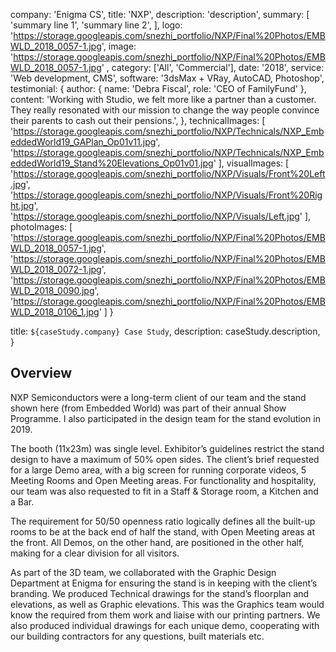 

  company: 'Enigma CS',
  title: 'NXP',
  description:
    'description',
  summary: [
    'summary line 1',
    'summary line 2',
  ],
  logo: 'https://storage.googleapis.com/snezhi_portfolio/NXP/Final%20Photos/EMBWLD_2018_0057-1.jpg',
  image: 'https://storage.googleapis.com/snezhi_portfolio/NXP/Final%20Photos/EMBWLD_2018_0057-1.jpg' ,
  category: ['All', 'Commercial'],
  date: '2018',
  service: 'Web development, CMS',
  software: '3dsMax + VRay, AutoCAD, Photoshop',
  testimonial: {
    author: { name: 'Debra Fiscal', role: 'CEO of FamilyFund' },
    content:
      'Working with Studio, we felt more like a partner than a customer. They really resonated with our mission to change the way people convince their parents to cash out their pensions.',
  },
  technicalImages: [
    'https://storage.googleapis.com/snezhi_portfolio/NXP/Technicals/NXP_EmbeddedWorld19_GAPlan_Op01v11.jpg',
    'https://storage.googleapis.com/snezhi_portfolio/NXP/Technicals/NXP_EmbeddedWorld19_Stand%20Elevations_Op01v01.jpg'
  ],
  visualImages: [
    'https://storage.googleapis.com/snezhi_portfolio/NXP/Visuals/Front%20Left.jpg',
    'https://storage.googleapis.com/snezhi_portfolio/NXP/Visuals/Front%20Right.jpg',
    'https://storage.googleapis.com/snezhi_portfolio/NXP/Visuals/Left.jpg'
  ],
  photoImages: [
    'https://storage.googleapis.com/snezhi_portfolio/NXP/Final%20Photos/EMBWLD_2018_0057-1.jpg',
    'https://storage.googleapis.com/snezhi_portfolio/NXP/Final%20Photos/EMBWLD_2018_0072-1.jpg',
    'https://storage.googleapis.com/snezhi_portfolio/NXP/Final%20Photos/EMBWLD_2018_0090.jpg',
    'https://storage.googleapis.com/snezhi_portfolio/NXP/Final%20Photos/EMBWLD_2018_0106_1.jpg'
  ]
}

  title: `${caseStudy.company} Case Study`,
  description: caseStudy.description,
}

## Overview

NXP Semiconductors were a long-term client of our team and the stand shown here (from Embedded World) was part of their annual Show Programme. I also participated in the design team for the stand evolution in 2019.

The booth (11x23m) was single level. Exhibitor’s guidelines restrict the stand design to have a maximum of 50% open sides. The client’s brief requested for a large Demo area, with a big screen for running corporate videos, 5 Meeting Rooms and Open Meeting areas. For functionality and hospitality, our team was also requested to fit in a Staff & Storage room, a Kitchen and a Bar.

The requirement for 50/50 openness ratio logically defines all the built-up rooms to be at the back end of half the stand, with Open Meeting areas at the front. All Demos, on the other hand, are positioned in the other half, making for a clear division for all visitors.

As part of the 3D team, we collaborated with the Graphic Design Department at Enigma for ensuring the stand is in keeping with the client’s branding. We produced Technical drawings for the stand’s floorplan and elevations, as well as Graphic elevations. This was the Graphics team would know the required from them work and liaise with our printing partners. 
We also produced individual drawings for each unique demo, cooperating with our building contractors for any questions, built materials etc.
  

